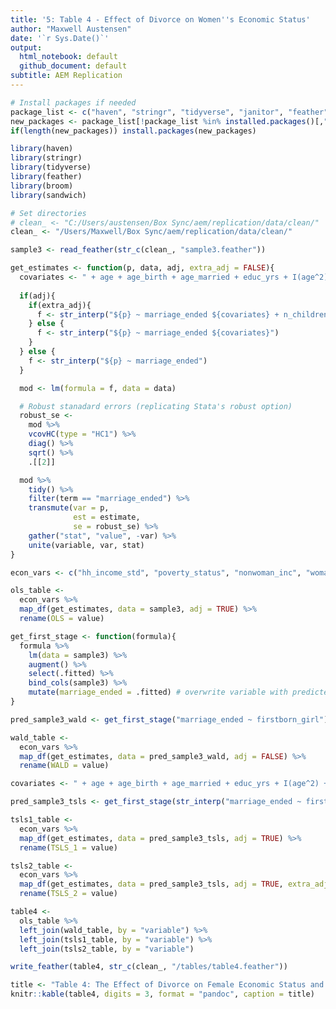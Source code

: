 ```yaml
---
title: '5: Table 4 - Effect of Divorce on Women''s Economic Status'
author: "Maxwell Austensen"
date: '`r Sys.Date()`'
output:
  html_notebook: default
  github_document: default
subtitle: AEM Replication
---
```


```r
# Install packages if needed
package_list <- c("haven", "stringr", "tidyverse", "janitor", "feather", "knitr", "rmarkdown")
new_packages <- package_list[!package_list %in% installed.packages()[,"Package"]]
if(length(new_packages)) install.packages(new_packages)

library(haven)
library(stringr)
library(tidyverse)
library(feather)
library(broom)
library(sandwich)

# Set directories
# clean_ <- "C:/Users/austensen/Box Sync/aem/replication/data/clean/"
clean_ <- "/Users/Maxwell/Box Sync/aem/replication/data/clean/"
```

```r
sample3 <- read_feather(str_c(clean_, "sample3.feather"))
```

```r
get_estimates <- function(p, data, adj, extra_adj = FALSE){
  covariates <- " + age + age_birth + age_married + educ_yrs + I(age^2) + I(age_married^2) + I(age_birth^2) + I(educ_yrs^2) + age*educ_yrs + age_married*educ_yrs + age_birth*educ_yrs + urban + factor(state_birth) + factor(state_current)"
  
  if(adj){
    if(extra_adj){
      f <- str_interp("${p} ~ marriage_ended ${covariates} + n_children + marital_status")
    } else {
      f <- str_interp("${p} ~ marriage_ended ${covariates}")
    }
  } else {
    f <- str_interp("${p} ~ marriage_ended")
  }

  mod <- lm(formula = f, data = data)

  # Robust stanadard errors (replicating Stata's robust option)
  robust_se <- 
    mod %>% 
    vcovHC(type = "HC1") %>% 
    diag() %>% 
    sqrt() %>% 
    .[[2]]

  mod %>% 
    tidy() %>% 
    filter(term == "marriage_ended") %>% 
    transmute(var = p,
              est = estimate,
              se = robust_se) %>% 
    gather("stat", "value", -var) %>% 
    unite(variable, var, stat)
}
```

```r
econ_vars <- c("hh_income_std", "poverty_status", "nonwoman_inc", "woman_inc", "woman_earn", "employed", "weeks_worked", "hours_worked")

ols_table <- 
  econ_vars %>% 
  map_df(get_estimates, data = sample3, adj = TRUE) %>% 
  rename(OLS = value)
```

```r
get_first_stage <- function(formula){
  formula %>% 
    lm(data = sample3) %>% 
    augment() %>% 
    select(.fitted) %>% 
    bind_cols(sample3) %>% 
    mutate(marriage_ended = .fitted) # overwrite variable with predicted version
}
```

```r
pred_sample3_wald <- get_first_stage("marriage_ended ~ firstborn_girl")

wald_table <- 
  econ_vars %>% 
  map_df(get_estimates, data = pred_sample3_wald, adj = FALSE) %>% 
  rename(WALD = value)
```

```r
covariates <- " + age + age_birth + age_married + educ_yrs + I(age^2) + I(age_married^2) + I(age_birth^2) + I(educ_yrs^2) + age*educ_yrs + age_married*educ_yrs + age_birth*educ_yrs + urban + factor(state_birth) + factor(state_current)"

pred_sample3_tsls <- get_first_stage(str_interp("marriage_ended ~ firstborn_girl ${covariates}"))

tsls1_table <- 
  econ_vars %>% 
  map_df(get_estimates, data = pred_sample3_tsls, adj = TRUE) %>% 
  rename(TSLS_1 = value)

tsls2_table <- 
  econ_vars %>% 
  map_df(get_estimates, data = pred_sample3_tsls, adj = TRUE, extra_adj = TRUE) %>% 
  rename(TSLS_2 = value)
```

```r
table4 <- 
  ols_table %>% 
  left_join(wald_table, by = "variable") %>% 
  left_join(tsls1_table, by = "variable") %>% 
  left_join(tsls2_table, by = "variable")

write_feather(table4, str_c(clean_, "/tables/table4.feather"))

title <- "Table 4: The Effect of Divorce on Female Economic Status and Labor Supply"
knitr::kable(table4, digits = 3, format = "pandoc", caption = title)
```